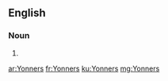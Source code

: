 ==English==

===Noun===
{{head|en}}

# {{plural of|Yonner}}

[[ar:Yonners]]
[[fr:Yonners]]
[[ku:Yonners]]
[[mg:Yonners]]